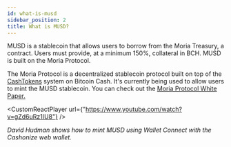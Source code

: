 ```yaml
---
id: what-is-musd
sidebar_position: 2
title: What is MUSD?
---
```



MUSD is a stablecoin that allows users to borrow from the Moria Treasury, a contract. Users must provide, at a minimum 150%, collateral in BCH. MUSD is built on the Moria Protocol.

The Moria Protocol is a decentralized stablecoin protocol built on top of the [CashTokens](what-is-cashtokens) system on Bitcoin Cash. It's currently being used to allow users to mint the MUSD stablecoin. You can check out the [Moria Protocol White Paper.](/Moria-Whitepaper.pdf)

<CustomReactPlayer
  url={"https://www.youtube.com/watch?v=gZd6uRz1IU8"} />

_David Hudman shows how to mint MUSD using Wallet Connect with the Cashonize web wallet._
